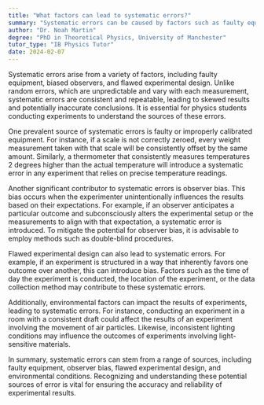 ```yaml
---
title: "What factors can lead to systematic errors?"
summary: "Systematic errors can be caused by factors such as faulty equipment, biased observers, or flawed experimental design."
author: "Dr. Noah Martin"
degree: "PhD in Theoretical Physics, University of Manchester"
tutor_type: "IB Physics Tutor"
date: 2024-02-07
---
```


Systematic errors arise from a variety of factors, including faulty equipment, biased observers, and flawed experimental design. Unlike random errors, which are unpredictable and vary with each measurement, systematic errors are consistent and repeatable, leading to skewed results and potentially inaccurate conclusions. It is essential for physics students conducting experiments to understand the sources of these errors.

One prevalent source of systematic errors is faulty or improperly calibrated equipment. For instance, if a scale is not correctly zeroed, every weight measurement taken with that scale will be consistently offset by the same amount. Similarly, a thermometer that consistently measures temperatures $2$ degrees higher than the actual temperature will introduce a systematic error in any experiment that relies on precise temperature readings.

Another significant contributor to systematic errors is observer bias. This bias occurs when the experimenter unintentionally influences the results based on their expectations. For example, if an observer anticipates a particular outcome and subconsciously alters the experimental setup or the measurements to align with that expectation, a systematic error is introduced. To mitigate the potential for observer bias, it is advisable to employ methods such as double-blind procedures.

Flawed experimental design can also lead to systematic errors. For example, if an experiment is structured in a way that inherently favors one outcome over another, this can introduce bias. Factors such as the time of day the experiment is conducted, the location of the experiment, or the data collection method may contribute to these systematic errors.

Additionally, environmental factors can impact the results of experiments, leading to systematic errors. For instance, conducting an experiment in a room with a consistent draft could affect the results of an experiment involving the movement of air particles. Likewise, inconsistent lighting conditions may influence the outcomes of experiments involving light-sensitive materials.

In summary, systematic errors can stem from a range of sources, including faulty equipment, observer bias, flawed experimental design, and environmental conditions. Recognizing and understanding these potential sources of error is vital for ensuring the accuracy and reliability of experimental results.
    